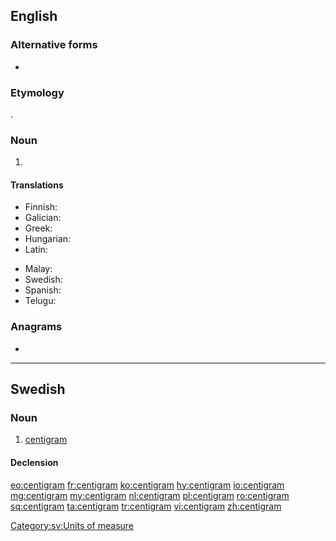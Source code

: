 {{also|centi-gram}}
==English==

===Alternative forms===
* {{l|en|centigramme}}

===Etymology===
{{prefix|centi|gram|lang=en}}.

===Noun===
{{en-noun}}

# {{SI-unit|centi|gram|mass|lang=en}}

====Translations====
{{trans-top|a metric measurement of 1/100 of a gram}}
* Finnish: {{t+|fi|senttigramma}}
* Galician: {{t|gl|centigramo|m}}
* Greek: {{t+|el|εκατοστόγραμμο|n}}
* Hungarian: {{t|hu|centigramm}}
* Latin: {{t|la|centigramma}}
{{trans-mid}}
* Malay: {{t|ms|sentigram}}
* Swedish: {{t|sv|centigram|n}}
* Spanish: {{t|es|centigramo|m}}
* Telugu: {{t|te|సెంటీగ్రాము}}
{{trans-bottom}}

===Anagrams===
* {{l|en|cremating}}

----

==Swedish==

===Noun===
{{sv-noun|n}}

# [[#English|centigram]]

====Declension====
{{sv-noun-irreg-n|2=centigrammet|3=centigram|4=centigrammen}}

[[Category:sv:Units of measure]]

[[eo:centigram]]
[[fr:centigram]]
[[ko:centigram]]
[[hy:centigram]]
[[io:centigram]]
[[mg:centigram]]
[[my:centigram]]
[[nl:centigram]]
[[pl:centigram]]
[[ro:centigram]]
[[sq:centigram]]
[[ta:centigram]]
[[tr:centigram]]
[[vi:centigram]]
[[zh:centigram]]